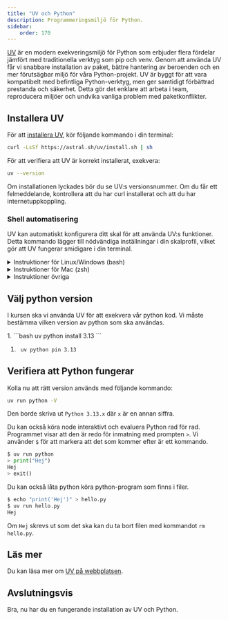 ```yaml
---
title: "UV och Python"
description: Programmeringsmiljö för Python.
sidebar:
    order: 170
---
```




[UV](https://docs.astral.sh/uv) är en modern exekveringsmiljö för Python som erbjuder flera fördelar jämfört med traditionella verktyg som pip och venv. Genom att använda UV får vi snabbare installation av paket, bättre hantering av beroenden och en mer förutsägbar miljö för våra Python-projekt. UV är byggt för att vara kompatibelt med befintliga Python-verktyg, men ger samtidigt förbättrad prestanda och säkerhet. Detta gör det enklare att arbeta i team, reproducera miljöer och undvika vanliga problem med paketkonflikter.

## Installera UV

För att [installera UV](https://docs.astral.sh/uv/getting-started/installation/#standalone-installer), kör följande kommando i din terminal:

```bash
curl -LsSf https://astral.sh/uv/install.sh | sh
```

För att verifiera att UV är korrekt installerat, exekvera:

```bash
uv --version
```
Om installationen lyckades bör du se UV:s versionsnummer. Om du får ett felmeddelande, kontrollera att du har curl installerat och att du har internetuppkoppling.



### Shell automatisering
UV kan automatiskt konfigurera ditt skal för att använda UV:s funktioner. Detta kommando lägger till nödvändiga inställningar i din skalprofil, vilket gör att UV fungerar smidigare i din terminal.

<details>
<summary>Instruktioner för Linux/Windows (bash)</summary>
Exekvera följande i terminalen:
```bash
echo 'eval "$(uv generate-shell-completion bash)"' >> ~/.bashrc
echo 'eval "$(uvx --generate-shell-completion bash)"' >> ~/.bashrc
source ~/.bashrc
```
</details>


<details>
<summary>Instruktioner för Mac (zsh)</summary>
Exekvera följande i terminalen:
```bash
echo 'eval "$(uv generate-shell-completion zsh)"' >> ~/.zshrc
echo 'eval "$(uvx --generate-shell-completion zsh)"' >> ~/.zshrc
source ~/.zshrc
```
</details>

<details>
<summary>Instruktioner övriga</summary>

Kolla på UV webbsida om de stödjer din terminal. [UV Shell autocompletion](https://docs.astral.sh/uv/getting-started/installation/#__tabbed_3_3).
</details>

## Välj python version

I kursen ska vi använda UV för att exekvera vår python kod. Vi måste bestämma vilken version av python som ska användas.

<Steps>
1. ```bash
    uv python install 3.13
    ```

1. ```bash
    uv python pin 3.13
    ```
</Steps>



## Verifiera att Python fungerar

Kolla nu att rätt version används med följande kommando:
```bash
uv run python -V
```
Den borde skriva ut `Python 3.13.x` där `x` är en annan siffra.


Du kan också köra node interaktivt och evaluera Python rad för rad. Programmet visar att den är redo för inmatning med prompten `>`. Vi använder `$` för att markera att det som kommer efter är ett kommando.

```python title="Starta python interaktivt"
$ uv run python
> print("Hej")
Hej
> exit()
```

Du kan också låta python köra python-program som finns i filer.

```bash title="Exekvera python från en fil"
$ echo "print('Hej')" > hello.py
$ uv run hello.py
Hej
```

Om `Hej` skrevs ut som det ska kan du ta bort filen med kommandot `rm hello.py`.


## Läs mer

Du kan läsa mer om [UV på webbplatsen](https://docs.astral.sh/uv).


## Avslutningsvis

Bra, nu har du en fungerande installation av UV och Python.